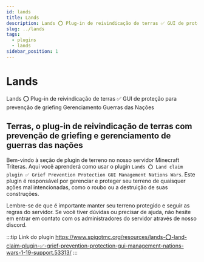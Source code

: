 ```yaml
---
id: lands
title: Lands
description: Lands ⭕ Plug-in de reivindicação de terras ✅ GUI de proteção para prevenção de griefing Gerenciamento Guerras das nações
slug: ../lands
tags:
  - plugins
  - lands
sidebar_position: 1
---
```


# Lands

Lands ⭕ Plug-in de reivindicação de terras ✅ GUI de proteção para prevenção de griefing Gerenciamento Guerras das Nações

## Terras, o plug-in de reivindicação de terras com prevenção de griefing e gerenciamento de guerras das nações

Bem-vindo à seção de plugin de terreno no nosso servidor Minecraft Triteras. Aqui você aprenderá como usar o plugin `Lands ⭕ Land claim plugin ✅ Grief Prevention Protection GUI Management Nations Wars`. Este plugin é responsável por gerenciar e proteger seu terreno de quaisquer ações mal intencionadas, como o roubo ou a destruição de suas construções.

Lembre-se de que é importante manter seu terreno protegido e seguir as regras do servidor. Se você tiver dúvidas ou precisar de ajuda, não hesite em entrar em contato com os administradores do servidor através de nosso discord.

:::tip Link do plugin
https://www.spigotmc.org/resources/lands-⭕-land-claim-plugin-✅-grief-prevention-protection-gui-management-nations-wars-1-19-support.53313/
:::

